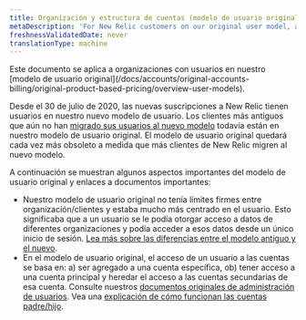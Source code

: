 ```yaml
---
title: Organización y estructura de cuentas (modelo de usuario original).
metaDescription: 'For New Relic customers on our original user model, an explanation of the account structure.'
freshnessValidatedDate: never
translationType: machine
---
```


<Callout variant="important">
  Este documento se aplica a organizaciones con usuarios en nuestro [modelo de usuario original](/docs/accounts/original-accounts-billing/original-product-based-pricing/overview-user-models).
</Callout>

Desde el 30 de julio de 2020, las nuevas suscripciones a New Relic tienen usuarios en nuestro nuevo modelo de usuario. Los clientes más antiguos que aún no han [migrado sus usuarios al nuevo modelo](/docs/accounts/original-accounts-billing/original-users-roles/user-migration) todavía están en nuestro modelo de usuario original. El modelo de usuario original quedará cada vez más obsoleto a medida que más clientes de New Relic migren al nuevo modelo.

A continuación se muestran algunos aspectos importantes del modelo de usuario original y enlaces a documentos importantes:

* Nuestro modelo de usuario original no tenía límites firmes entre organización/clientes y estaba mucho más centrado en el usuario. Esto significaba que a un usuario se le podía otorgar acceso a datos de diferentes organizaciones y podía acceder a esos datos desde un único inicio de sesión. [Lea más sobre las diferencias entre el modelo antiguo y el nuevo](/docs/accounts/original-accounts-billing/original-product-based-pricing/overview-user-models).
* En el modelo de usuario original, el acceso de un usuario a las cuentas se basa en: a) ser agregado a una cuenta específica, ob) tener acceso a una cuenta principal y heredar el acceso a las cuentas secundarias de esa cuenta. Consulte nuestros [documentos originales de administración de usuarios](/docs/accounts/original-accounts-billing/original-users-roles). Vea una [explicación de cómo funcionan las cuentas padre/hijo](/docs/accounts/original-accounts-billing/original-users-roles/mastersub-account-structure).